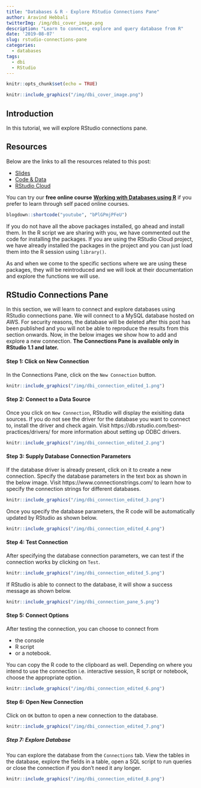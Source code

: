 ```yaml
---
title: "Databases & R - Explore RStudio Connections Pane"
author: Aravind Hebbali
twitterImg: /img/dbi_cover_image.png
description: "Learn to connect, explore and query database from R"
date: '2019-08-07'
slug: rstudio-connections-pane
categories:
  - databases
tags:
  - dbi
  - RStudio
---
```


```r
knitr::opts_chunk$set(echo = TRUE)
```

```r
knitr::include_graphics("/img/dbi_cover_image.png")
```

## Introduction

In this tutorial, we will explore RStudio connections pane.

## Resources

Below are the links to all the resources related to this post:

- <a href="https://slides.rsquaredacademy.com/sql/sqlite.html#/section" target="_blank">Slides</a>
- <a href="https://github.com/rsquaredacademy-education/online-courses/" target="_blank">Code & Data</a>
- <a href="https://rstudio.cloud/project/430439" target="_blank">RStudio Cloud</a>

You can try our **free online course** [**Working with Databases using R**](https://rsquared-academy.thinkific.com/courses/working-with-databases-using-r) if you prefer to learn through self paced online courses.

```r
blogdown::shortcode("youtube", "bPlGPmjPFeU")
```

If you do not have all the above packages installed, go ahead and install them. In the R script we are sharing with you, we have commented out the code for installing the packages. If you are using the RStudio Cloud project, we have already installed the packages in the project and you can just load them into the R session using `library()`. 

As and when we come to the specific sections where we are using these packages, they will be reintroduced and we will look at their documentation and explore the functions we will use.

## RStudio Connections Pane

In this section, we will learn to connect and explore databases using RStudio connections pane. We will connect to a MySQL database hosted on AWS. For security reasons, the database will be deleted after this post has been published and you will not be able to reproduce the results from this section onwards. Now, in the below images we show how to add and explore a new connection. **The Connections Pane is available only in RStudio 1.1 and later.**

#### Step 1: Click on New Connection 

In the Connections Pane, click on the `New Connection` button.

```r
knitr::include_graphics("/img/dbi_connection_edited_1.png")
```

#### Step 2: Connect to a Data Source

Once you click on `New Connection`, RStudio will display the exisiting data sources. If you do not see the driver for the database you want to connect to, install the driver and check again. Visit https://db.rstudio.com/best-practices/drivers/ for more information about setting up ODBC drivers.

```r
knitr::include_graphics("/img/dbi_connection_edited_2.png")
```

#### Step 3: Supply Database Connection Parameters

If the database driver is already present, click on it to create a new 
connection. Specify the database parameters in the text box as shown in the below image. Visit https://www.connectionstrings.com/ to learn how to specify the connection strings for different databases.

```r
knitr::include_graphics("/img/dbi_connection_edited_3.png")
```

Once you specify the database parameters, the R code will be automatically updated by RStudio as shown below.

```r
knitr::include_graphics("/img/dbi_connection_edited_4.png")
```

#### Step 4: Test Connection

After specifying the database connection parameters, we can test if the connection works by clicking on `Test`.

```r
knitr::include_graphics("/img/dbi_connection_edited_5.png")
```

If RStudio is able to connect to the database, it will show a success message as shown below.

```r
knitr::include_graphics("/img/dbi_connection_pane_5.png")
```

#### Step 5: Connect Options

After testing the connection, you can choose to connect from 

- the console 
- R script
- or a notebook. 

You can copy the R code to the clipboard as well. Depending on where you intend to use the connection i.e. interactive session, R script or notebook, choose the appropriate option.

```r
knitr::include_graphics("/img/dbi_connection_edited_6.png")
```

#### Step 6: Open New Connection

Click on `OK` button to open a new connection to the database.

```r
knitr::include_graphics("/img/dbi_connection_edited_7.png")
```

##### Step 7: Explore Database

You can explore the database from the `Connections` tab. View the tables in the database, explore the fields in a table, open a SQL script to run queries or close the connection if you don't need it any longer.

```r
knitr::include_graphics("/img/dbi_connection_edited_8.png")
```

